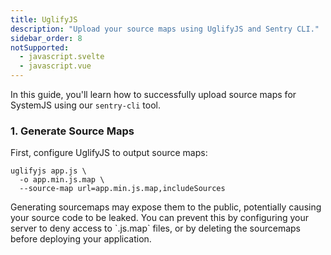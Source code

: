 ```yaml
---
title: UglifyJS
description: "Upload your source maps using UglifyJS and Sentry CLI."
sidebar_order: 8
notSupported:
  - javascript.svelte
  - javascript.vue
---
```


In this guide, you'll learn how to successfully upload source maps for SystemJS using our `sentry-cli` tool.

<Include name="debug-id-requirement.mdx" />

### 1. Generate Source Maps

First, configure UglifyJS to output source maps:

```
uglifyjs app.js \
  -o app.min.js.map \
  --source-map url=app.min.js.map,includeSources
```

<Alert>
Generating sourcemaps may expose them to the public, potentially causing your source code to be leaked. You can prevent this by configuring your server to deny access to `.js.map` files, or by deleting the sourcemaps before deploying your application.
</Alert>

<Include name="sentry-cli-sourcemaps.mdx" />
